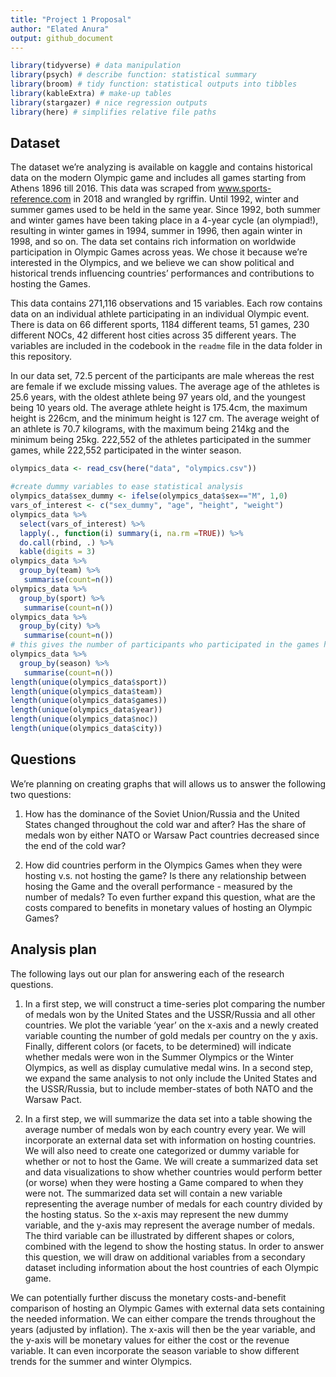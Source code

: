 ```yaml
---
title: "Project 1 Proposal"
author: "Elated Anura"
output: github_document
---
```


```r
library(tidyverse) # data manipulation
library(psych) # describe function: statistical summary
library(broom) # tidy function: statistical outputs into tibbles
library(kableExtra) # make-up tables
library(stargazer) # nice regression outputs
library(here) # simplifies relative file paths
```

## Dataset

The dataset we’re analyzing is available on kaggle and  contains historical data on the modern Olympic game and includes all games starting from Athens 1896 till 2016. This data was scraped from [www.sports-reference.com](www.sports-reference.com) in 2018 and wrangled by rgriffin. Until 1992, winter and summer games used to be held in the same year. Since 1992, both summer and winter games have been taking place in a 4-year cycle (an olympiad!), resulting in winter games in 1994, summer in 1996, then again winter in 1998, and so on. The data set contains rich information on worldwide participation in Olympic Games across yeas. We chose it because we're interested in the Olympics, and we believe we can show political and historical trends influencing countries' performances and contributions to hosting the Games.

This data contains 271,116 observations and 15 variables. Each row contains data on an individual athlete participating in an individual Olympic event. There is data on 66 different sports, 1184 different teams, 51 games, 230 different NOCs, 42 different host cities across 35 different years. The variables are included in the codebook in the `readme` file in the data folder in this repository.

In our data set, 72.5 percent of the participants are male whereas the rest are female if we exclude missing values. The average age of the athletes is 25.6 years, with the oldest athlete being 97 years old, and the youngest being 10 years old. The average athlete height is 175.4cm, the maximum height is 226cm, and the minimum height is 127 cm. The average weight of an athlete is 70.7 kilograms, with the maximum being 214kg and the minimum being 25kg. 222,552 of the athletes participated in the summer games, while 222,552 participated in the winter season.

```r
olympics_data <- read_csv(here("data", "olympics.csv"))
```

```r
#create dummy variables to ease statistical analysis
olympics_data$sex_dummy <- ifelse(olympics_data$sex=="M", 1,0)
vars_of_interest <- c("sex_dummy", "age", "height", "weight")
olympics_data %>%
  select(vars_of_interest) %>%
  lapply(., function(i) summary(i, na.rm =TRUE)) %>% 
  do.call(rbind, .) %>%
  kable(digits = 3)
olympics_data %>%
  group_by(team) %>%
   summarise(count=n())
olympics_data %>%
  group_by(sport) %>%
   summarise(count=n())
olympics_data %>%
  group_by(city) %>%
   summarise(count=n())
# this gives the number of participants who participated in the games held in these cities
olympics_data %>%
  group_by(season) %>%
   summarise(count=n())
length(unique(olympics_data$sport))
length(unique(olympics_data$team))
length(unique(olympics_data$games))
length(unique(olympics_data$year))
length(unique(olympics_data$noc))
length(unique(olympics_data$city))
```

## Questions

We're planning on creating graphs that will allows us to answer the following two questions:

1. How has the dominance of the Soviet Union/Russia and the United States changed throughout the cold war and after? Has the share of medals won by either NATO or Warsaw Pact countries decreased since the end of the cold war?

2. How did countries perform in the Olympics Games when they were hosting v.s. not hosting the game? Is there any relationship between hosing the Game and the overall performance - measured by the number of medals? To even further expand this question, what are the costs compared to benefits in monetary values of hosting an Olympic Games?

## Analysis plan

The following lays out our plan for answering each of the research questions.

1. In a first step, we will construct a time-series plot comparing the number of medals won by the United States and the USSR/Russia and all other countries. We plot the variable ‘year’ on the x-axis and a newly created variable counting the number of gold medals per country on the y axis. Finally, different colors (or facets, to be determined) will indicate whether medals were won in the Summer Olympics or the Winter Olympics, as well as display cumulative medal wins. In a second step, we expand the same analysis to not only include the United States and the USSR/Russia, but to include member-states of both NATO and the Warsaw Pact.

2. In a first step, we will summarize the data set into a table showing the average number of medals won by each country every year. We will incorporate an external data set with information on hosting countries. We will also need to create one categorized or dummy variable for whether or not to host the Game. We will create a summarized data set and data visualizations to show whether countries would perform better (or worse) when they were hosting a Game compared to when they were not. The summarized data set will contain a new variable representing the average number of medals for each country divided by the hosting status. So the x-axis may represent the new dummy variable, and the y-axis may represent the average number of medals. The third variable can be illustrated by different shapes or colors, combined with the legend to show the hosting status. In order to answer this question, we will draw on additional variables from a secondary dataset including information about the host countries of each Olympic game.

We can potentially further discuss the monetary costs-and-benefit comparison of hosting an Olympic Games with external data sets containing the needed information. We can either compare the trends throughout the years (adjusted by inflation). The x-axis will then be the year variable, and the y-axis will be monetary values for either the cost or the revenue variable. It can even incorporate the season variable to show different trends for the summer and winter Olympics.